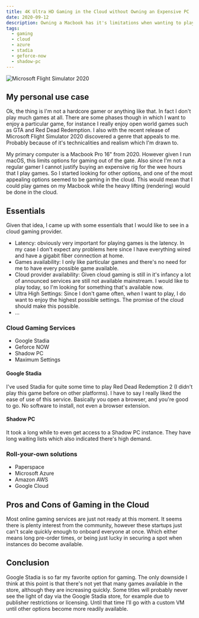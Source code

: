 ```yaml
---
title: 4K Ultra HD Gaming in the Cloud without Owning an Expensive PC
date: 2020-09-12
description: Owning a Macbook has it's limitations when wanting to play the latest AAA games. Can cloud gaming solve the problem of having to buy expensive hardware for a casual gamer?
tags:
  - gaming
  - cloud
  - azure
  - stadia
  - geforce-now
  - shadow-pc
---
```


![Microsoft Flight Simulator 2020](./msfs.jpg)

## My personal use case

Ok, the thing is I'm not a hardcore gamer or anything like that. In fact I don't play much games at all. There are some phases though in which I want to enjoy a particular game, for instance I really enjoy open world games such as GTA and Red Dead Redemption. I also with the recent release of Microsoft Flight Simulator 2020 discovered a genre that appeals to me. Probably because of it's technicalities and realism which I'm drawn to.

My primary computer is a Macbook Pro 16" from 2020. However given I run macOS, this limits options for gaming out of the gate. Also since I'm not a regular gamer I cannot justify buying an expensive rig for the wee hours that I play games. So I started looking for other options, and one of the most appealing options seemed to be gaming in the cloud. This would mean that I could play games on my Macbook while the heavy lifting (rendering) would be done in the cloud.

## Essentials

Given that idea, I came up with some essentials that I would like to see in a cloud gaming provider.

- Latency: obviously very important for playing games is the latency. In my case I don't expect any problems here since I have everything wired and have a gigabit fiber connection at home.
- Games availability: I only like particular games and there's no need for me to have every possible game available.
- Cloud provider availability: Given cloud gaming is still in it's infancy a lot of announced services are still not available mainstream. I would like to play today, so I'm looking for something that's available now.
- Ultra High Settings: Since I don't game often, _when_ I want to play, I do want to enjoy the highest possible settings. The promise of the cloud should make this possible.
- ...

### Cloud Gaming Services

- Google Stadia
- Geforce NOW
- Shadow PC
- Maximum Settings

#### Google Stadia

I've used Stadia for quite some time to play Red Dead Redemption 2 (I didn't play this game before on other platforms). I have to say I really liked the ease of use of this service. Basically you open a browser, and you're good to go. No software to install, not even a browser extension.

#### Shadow PC

It took a long while to even get access to a Shadow PC instance. They have long waiting lists which also indicated there's high demand.

### Roll-your-own solutions

- Paperspace
- Microsoft Azure
- Amazon AWS
- Google Cloud

## Pros and Cons of Gaming in the Cloud

Most online gaming services are just not ready at this moment. It seems there is plenty interest from the community, however these startups just can't scale quickly enough to onboard everyone at once. Which either means long pre-order times, or being just lucky in securing a spot when instances do become available.

## Conclusion

Google Stadia is so far my favorite option for gaming. The only downside I think at this point is that there's not yet that many games available in the store, although they are increasing quickly. Some titles will probably never see the light of day via the Google Stadia store, for example due to publisher restrictions or licensing. Until that time I'll go with a custom VM until other options become more readily available.
